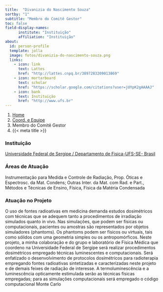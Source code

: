 ```yaml
---
title:  "Divanizia do Nascimento Souza"
sortby: "1"
subtitle: "Membro do Comitê Gestor"
toc: false
field-display-names:
      institute: "Instituição"
      affiliation: "Instituição"
about:
  id: person-profile
  template: jolla
  image: fotos/divanizia-do-nascimento-souza.png
  links:
    - icon: link
      text: Lattes
      href: "http://lattes.cnpq.br/3897283209013869"
    - icon: mortarboard
      text: scholar
      href: "https://scholar.google.com/citations?user=jUYpK2gAAAAJ"
    - icon: bank
      text: Instituição
      href: "http://www.ufs.br"
---
```


```{=html}
<nav aria-label="breadcrumb">
  <ol class="breadcrumb">
    <li class="breadcrumb-item"><a href="../../index.html">Home</a></li>
    <li class="breadcrumb-item"><a href="../coord-equipe.html">Coord. e Equipe</a></li>
    <li class="breadcrumb-item active">Membro do Comitê Gestor</li>
    <li class="breadcrumb-item active" aria-current="page">{{< meta title >}}</li>
  </ol>
</nav>
```
:::{#person-profile}
:::

### Instituição

[Universidade Federal de Sergipe / Departamento de Fisica-UFS-SE- Brasil](http://www.ufs.br)

### Áreas de Atuação

Instrumentação para Medida e Controle de Radiação, Prop. Óticas e Espectrosc. da Mat. Condens; Outras Inter. da Mat. com Rad. e Part., Métodos e Técnicas de Ensino, Física, Física da Matéria Condensada

### Atuação no Projeto

O uso de fontes radioativas em medicina demanda estudos dosimétricos com técnicas que se adequem tanto a procedimentos de irradiação simulados quanto in vivo. Nas simulações, que podem ser físicas ou computacionais, pacientes ou amostras são representados por objetos simuladores (phantoms). Os phantoms podem ser físicos ou virtuais, tais como sólidos com uma geometria simples ou os antropomórficos. Neste projeto, a minha colaboração e do grupo e laboratório de Física Médica que coordeno na Universidade Federal de Sergipe será realizar procedimentos dosimétricos empregado técnicas luminescentes e computacionais. Será enfatizado o desenvolvimento de protocolos dosimétricos para radioterapia empregando fontes radioativas sintetizadas e caracterizadas neste projeto e de demais feixes de radiação de interesse. A termoluminescência e a luminescência opticamente estimulada serão as técnicas físicas empregadas; para as simulações computacionais será empregado o código computacional Monte Carlo
